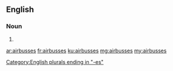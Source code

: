 ==English==

===Noun===
{{head|en|plural}}

# {{plural of|airbus|lang=en}}

[[Category:English plurals ending in "-es"]]

[[ar:airbusses]]
[[fr:airbusses]]
[[ku:airbusses]]
[[mg:airbusses]]
[[my:airbusses]]
